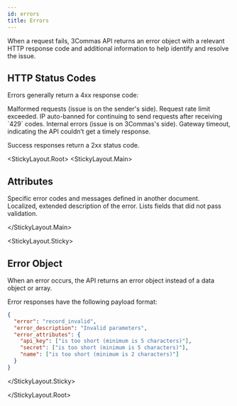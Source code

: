 ```yaml
---
id: errors
title: Errors
---
```



When a request fails, 3Commas API returns an error object with a relevant HTTP response code and additional information to help identify and resolve the issue.

## HTTP Status Codes

Errors generally return a 4xx response code:

<Errors>
  <ErrorText code="4XX">Malformed requests (issue is on the sender's side).</ErrorText>
  <ErrorText code="429">Request rate limit exceeded.</ErrorText>
  <ErrorText code="418">IP auto-banned for continuing to send requests after receiving `429` codes.</ErrorText>
  <ErrorText code="5XX">Internal errors (issue is on 3Commas's side).</ErrorText>
  <ErrorText code="504">Gateway timeout, indicating the API couldn’t get a timely response.</ErrorText>
</Errors>

Success responses return a 2xx status code.

<StickyLayout.Root>
   <StickyLayout.Main>

## Attributes

<ApiParam name='error' type='string' id="error" required>
   Specific error codes and messages defined in another document.
</ApiParam>

<ApiParam name='error_description' type='string' id="error_description">
   Localized, extended description of the error.
</ApiParam>

<ApiParam name='error_attributes' type='string' id="error_attributes">
   Lists fields that did not pass validation.
</ApiParam>

</StickyLayout.Main>

<StickyLayout.Sticky>

## Error Object
   When an error occurs, the API returns an error object instead of a data object or array.

   Error responses have the following payload format:

```json
{
  "error": "record_invalid",
  "error_description": "Invalid parameters",
  "error_attributes": {
    "api_key": ["is too short (minimum is 5 characters)"],
    "secret": ["is too short (minimum is 5 characters)"],
    "name": ["is too short (minimum is 2 characters)"]
  }
}
```
</StickyLayout.Sticky>

</StickyLayout.Root>